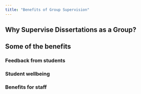 ```yaml
---
title: "Benefits of Group Supervision"
---
```


## Why Supervise Dissertations as a Group?  



## Some of the benefits 

### Feedback from students  

### Student wellbeing  


### Benefits for staff 


 
